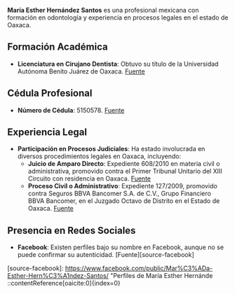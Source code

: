 **María Esther Hernández Santos** es una profesional mexicana con formación en odontología y experiencia en procesos legales en el estado de Oaxaca.

## Formación Académica

- **Licenciatura en Cirujano Dentista**: Obtuvo su título de la Universidad Autónoma Benito Juárez de Oaxaca. [Fuente][source-cedula]

## Cédula Profesional

- **Número de Cédula**: 5150578. [Fuente][source-cedula]

## Experiencia Legal

- **Participación en Procesos Judiciales**: Ha estado involucrada en diversos procedimientos legales en Oaxaca, incluyendo:
  - **Juicio de Amparo Directo**: Expediente 608/2010 en materia civil o administrativa, promovido contra el Primer Tribunal Unitario del XIII Circuito con residencia en Oaxaca. [Fuente][source-amparo]
  - **Proceso Civil o Administrativo**: Expediente 127/2009, promovido contra Seguros BBVA Bancomer S.A. de C.V., Grupo Financiero BBVA Bancomer, en el Juzgado Octavo de Distrito en el Estado de Oaxaca. [Fuente][source-seguros]

## Presencia en Redes Sociales

- **Facebook**: Existen perfiles bajo su nombre en Facebook, aunque no se puede confirmar su autenticidad. [Fuente][source-facebook]

[source-cedula]: https://www.buholegal.com/5150578/ "Cédula Profesional de María Esther Hernández Santos"
[source-amparo]: https://www.poderjudicialvirtual.com/fe-maria-esther-hernandez-santos--primer-tribunal-unitario-del-xiii-circuito-conr-residencia-en-oaxa "Expediente 608/2010 de Juicio de Amparo Directo"
[source-seguros]: https://www.poderjudicialvirtual.com/fe-maria-esther-hernandez-santos--seguros-bbva-bancomer-s-a-de-c-v-grupo-financiero-bbava-bancomer "Expediente 127/2009 contra Seguros BBVA Bancomer"
[source-facebook]: https://www.facebook.com/public/Mar%C3%ADa-Esther-Hern%C3%A1ndez-Santos/ "Perfiles de María Esther Hernánde
::contentReference[oaicite:0]{index=0}
